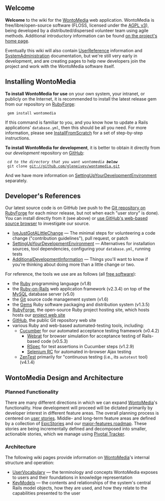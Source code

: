 <!-- Copyright (c)  2009  Glen E. Ivey
     Permission is granted to copy, distribute and/or modify this document
     under the terms of the GNU Free Documentation License, Version 1.3;
     with no Invariant Sections, no Front-Cover Texts, and no Back-Cover Texts.
     A copy of the license is in the file COPYING.DOCUMENTATION
  -->


== Welcome ==

'''Welcome''' to the wiki for the [[WontoMedia]] web application.
WontoMedia is free/libre/open-source software (FLOSS, licensed under
the [http://www.fsf.org/licensing/licenses/agpl-3.0.html AGPL v3]),
being developed by a distributed/dispersed volunteer team using agile
methods.  Additional introductory information can be found
[http://wontomedia.rubyforge.org/ on the project's home page].

Eventually this wiki will also contain [[UserReference]] information
and [[SystemAdministration]] documentation, but we're still very early
in development, and are creating pages to help new developers join the
project and work with the WontoMedia software itself.

== Installing WontoMedia ==

'''To install WontoMedia for use''' on your own system, your intranet,
or publicly on the Internet, it is recommended to install the latest
release gem from our repository on [[RubyForge]]:

  gem install wontomedia

If this command is familiar to you, and you know how to update a Rails
applications' <tt>database.yml</tt>, then this should be all you need.
For more information, please see [[InstallFromScratch]] for a set of
step-by-step instructions.

'''To install WontoMedia for development''', it is better to obtain it
directly from our ''development'' repository on [[GitHub]]:

  ''cd to the directory that you want wontomedia '''below''' ''
  git clone git://github.com/gleneivey/wontomedia.git

And we have more information on [[SettingUpYourDevelopmentEnvironment]]
separately.

== Developer's References ==

Our latest source code is on GitHub (we push to the
[http://rubyforge.org/scm/?group_id=7903 Git repository on RubyForge]
for each minor release, but not when each "user story" is done).  You
can install directly from it (see above) or
[http://github.com/gleneivey/wontomedia/tree/master use GitHub's
web-based source browser] to investigate our source.

* [[IveJustGotALittleChange]] &mdash; The minimal steps for volunteering a code change ("contribution guidelines"), pull request, or patch
* [[SettingUpYourDevelopmentEnvironment]] &mdash; Alternatives for installation sources, tool dependencies, configuring your <tt>database.yml</tt>, running tests
* [[AdditionalDevelopmentInformation]] &mdash; Things you'll want to know if you're thinking about doing more than a little change or two.

For reference, the tools we use are as follows (all
[http://www.fsf.org/about/what-is-free-software free software]):

* the [http://ruby-lang.org/ Ruby] programming language (v1.8)
* the [http://rubyonrails.org/ Ruby-on-Rails] web application framework (v2.3.4) on top of the [http://www.mysql.com/ MySQL] database server (v5.0)
* the [http://www.kernel.org/pub/software/scm/git/docs/ Git] source code management system (v1.6)
* the [http://www.rubygems.org/ Gems] Ruby software packaging and distribution system (v1.3.5)
* [http://rubyforge.org/projects/wontomedia/ RubyForge], the open-source Ruby project hosting site, which hosts hosts our [http://wontomedia.rubyforge.org/ project web site]
* [https://github.com/gleneivey/wontomedia/tree GitHub], the public Git repository web site
* various Ruby and web-based automated-testing tools, including:
** [http://cukes.info/ Cucumber] for our automated acceptance testing framework (v0.4.2)
*** [http://github.com/brynary/webrat/tree/master Webrat] for browser simulation for acceptance testing of Rails-based code (v0.5.3)
*** [http://rspec.info/ RSpec] for test assertions in Cucumber steps (v1.2.9)
*** [http://seleniumhq.org/projects/remote-control/ Selenium RC] for automated in-browser Ajax testing
** [http://zentest.rubyforge.org/ZenTest ZenTest] primarily for "continuous testing (i.e., its <tt>autotest</tt> tool) (v4.1.4)


== WontoMedia Design and Architecture ==

=== Planned Functionality ===

There are many different directions in which we can expand
[[WontoMedia]]'s functionality.  How development will proceed will be
dictated primarily by developer interest in different feature areas.
The overall planning process is centered on
[http://www.mountaingoatsoftware.com/article_view/27 user stories].
Middle- and long-term feature areas are defined by a collection of
[[EpicStories]] and our [[WmHelp:MajorRoadmap|major-features
roadmap]].  These stories are being incrementally defined and
decomposed into smaller, actionable stories, which we manage using
[https://www.pivotaltracker.com/projects/9280/stories Pivotal
Tracker].

=== Architecture ===

The following wiki pages provide information on [[WontoMedia]]'s
internal structure and operation:

* [[UserVocabulary]] &mdash; the terminology and concepts WontoMedia exposes to users and their foundations in knowledge representation
* [[KeyModels]] &mdash; the contents and relationships of the system's central Rails model objects, how they are used, and how they relate to the capabilities presented to the user
